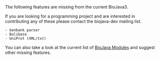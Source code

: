 The following features are missing from the current BioJava3.

If you are looking for a programming project and are interested in contributing any of these please contact the biojava-dev mailing list.

 - Genbank parser 
 - Balibase
 - UniProt (XML/txt)

You can also take a look at the current list of [[BioJava:Modules#BioJava_3.0.X| BioJava Modules]] and suggest other missing features.
